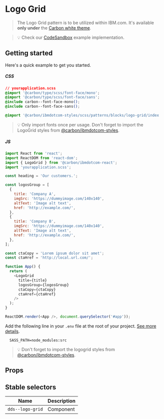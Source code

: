 
# Logo Grid

> The Logo Grid pattern is to be utilized within IBM.com. It's available **only
> under** the
> [Carbon white theme](https://www.carbondesignsystem.com/guidelines/themes/overview#default-theme).

> 💡 Check our
> [CodeSandbox](https://githubbox.com/carbon-design-system/ibm-dotcom-library/tree/master/packages/react/examples/codesandbox/patterns/blocks/LogoGrid)
> example implementation.

## Getting started

Here's a quick example to get you started.

##### CSS

```css
// yourapplication.scss
@import '@carbon/type/scss/font-face/mono';
@import '@carbon/type/scss/font-face/sans';
@include carbon--font-face-mono();
@include carbon--font-face-sans();

@import '@carbon/ibmdotcom-styles/scss/patterns/blocks/logo-grid/index.scss';
```

> 💡 Only import fonts once per usage. Don't forget to import the LogoGrid
> styles from
> [@carbon/ibmdotcom-styles](https://github.com/carbon-design-system/ibm-dotcom-library/blob/master/packages/styles).

##### JS

```javascript
import React from 'react';
import ReactDOM from 'react-dom';
import { LogoGrid } from '@carbon/ibmdotcom-react';
import 'yourapplication.scss';

const heading = 'Our customers.';

const logosGroup = [
  {
    title: 'Company A',
    imgSrc: 'https://dummyimage.com/140x140',
    altText: 'Image alt text',
    href: 'http://example.com/',
  },
  {
    title: 'Company B',
    imgSrc: 'https://dummyimage.com/140x140',
    altText: 'Image alt text',
    href: 'http://example.com/',
  },
];

const ctaCopy = 'Lorem ipsum dolor sit amet';
const ctaHref = 'http://local.url.com/';

function App() {
  return (
    <LogoGrid
      title={title}
      logosGroup={logosGroup}
      ctaCopy={ctaCopy}
      ctaHref={ctaHref}
    />
  );
}

ReactDOM.render(<App />, document.querySelector('#app'));
```

Add the following line in your `.env` file at the root of your project.
[See more details](https://github.com/carbon-design-system/ibm-dotcom-library/tree/master/packages/styles#usage).

```
  SASS_PATH=node_modules:src
```

> 💡 Don't forget to import the logogrid styles from
> [@carbon/ibmdotcom-styles](https://github.com/carbon-design-system/ibm-dotcom-library/blob/master/packages/styles).

## Props

<Props of={LogoGrid} />

## Stable selectors

| Name             | Description |
| ---------------- | ----------- |
| `dds--logo-grid` | Component   |

<Description markdown={contributing} />
